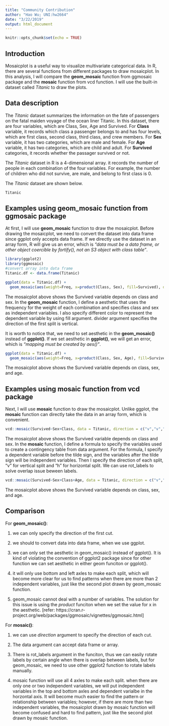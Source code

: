 ```yaml
---
title: "Community Contribution"
author: "Hao Wu; UNI:hw2664"
date: "3/22/2019"
output: html_document
---
```


```r
knitr::opts_chunk$set(echo = TRUE)
```

## Introduction

Mosaicplot is a useful way to visualize multivariate categorical data. In R, there are several functions from different packages to draw mosaicplot. In this analysis, I will compare the **geom_mosaic** function from ggmosaic package and the **mosaic** function from vcd function. I will use the built-in dataset called *Titanic* to draw the plots.

## Data description

The *Titanic* dataset summarizes the information on the fate of passengers on the fatal maiden voyage of the ocean liner Titanic. In this dataset, there are four variables, which are Class, Sex, Age and Survived. For **Class** variable, it records which class a passenger belongs to and has four levels, which are first class, second class, third class, and crew members. For **Sex** variable, it has two categories, which are male and female. For **Age** variable, it has two categories, which are child and adult. For **Survived** categories, it records whether the passager survived or not. 

The *Titanic* dataset in R is a 4-dimensional array. it records the number of people in each combination of the four variables. For example, the number of children who did not survive, are male, and belong to first class is 0.

The *Titanic* dataset are shown below.

```r
Titanic
```


## Examples using geom_mosaic function from ggmosaic package

At first, I will use **geom_mosaic** function to draw the mosaicplot. Before drawing the mosaicplot, we need to convert the dataset into data frame since ggplot only accepts data frame. If we directly use the dataset in an array form, R will give us an error, which is *"data must be a data frame, or other object coercible by fortify(), not an S3 object with class table"*.

```r
library(ggplot2)
library(ggmosaic)
#convert array into data frame
Titanic.df <- data.frame(Titanic)
```


```r
ggplot(data = Titanic.df) +
  geom_mosaic(aes(weight=Freq, x=product(Class, Sex), fill=Survived), divider = mosaic("v"))
```

The mosaicplot above shows the Survived variable depends on class and sex. In the **geom_mosaic** function, I define a aesthetic that uses the frequency for the weight of each combination and specifies class and sex as independent variables. I also specify different color to represent the dependent variable by using fill argument. divider argument specifies the direction of the first split is vertical.

It is worth to notice that, we need to set aesthetic in the **geom_mosaic()** instead of **ggplot()**. If we set aesthetic in **ggplot()**, we will get an error, which is *"mapping must be created by aes()"*.

```r
ggplot(data = Titanic.df) +
  geom_mosaic(aes(weight=Freq, x=product(Class, Sex, Age), fill=Survived), divider = mosaic("v"))
```

The mosaicplot above shows the Survived variable depends on class, sex, and age.

## Examples using mosaic function from vcd package

Next, I will use **mosaic** function to draw the mosaicplot. Unlike ggplot, the **mosaic** function can directly take the data in an array form, which is convenient.

```r
vcd::mosaic(Survived~Sex+Class, data = Titanic, direction = c("v","v","h"), rot_labels = c(0, 0, 45, 0))
```

The mosaicplot above shows the Survived variable depends on class and sex. In the **mosaic** function, I define a formula to specify the variables used to create a contingency table from data argument. For the formula, I specify a dependent variable before the tilde sign, and the variables after the tilde sign will be independent variables. Then I specify the direction of each split, "v" for vertical split and "h" for horizontal split. We can use rot_labels to solve overlap issue beween labels.


```r
vcd::mosaic(Survived~Sex+Class+Age, data = Titanic, direction = c("v","v","h","h"), rot_labels = c(0, 0, 45, 0))
```

The mosaicplot above shows the Survived variable depends on class, sex, and age.

## Comparison

For **geom_mosaic()**:

1. we can only specify the direction of the first cut. 

2. we should to convert data into data frame, when we use ggplot.

3. we can only set the aesthetic in geom_mosaic() instead of ggplot(). It is kind of violating the convention of ggplot2 package since for other function we can set aesthetic in either geom funciton or ggplot().

4. it will only use bottom and left axles to make each split, which will become more clear for us to find patterns when there are more than 2 independent variables, just like the second plot drawn by geom_mosaic function.

5. geom_mosaic cannot deal with a number of variables. The solution for this issue is using the *product* funciton when we set the value for x in the aesthetic. [refer: https://cran.r-project.org/web/packages/ggmosaic/vignettes/ggmosaic.html]


For **mosaic()**: 

1. we can use *direction* argument to specify the direction of each cut.

2. The data argument can accept data frame or array.

3. There is rot_labels argument in the funciton, thus we can easily rotate labels by certain angle when there is overlap between labels, but for geom_mosaic, we need to use other ggplot2 function to rotate labels manually.

4. mosaic function will use all 4 axles to make each split. when there are only one or two independent variables, we will put independent variables in the top and bottom axles and dependent varialbe in the horzontal axis. It will become much easier to find the pattern or relationship between variables; however, if there are more than two independent variables, the mosaicplot drawn by mosaic function will become confused and hard to find pattern, just like the second plot drawn by mosaic function.
